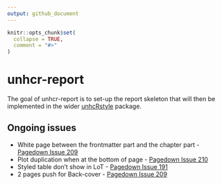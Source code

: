 ```yaml
---
output: github_document
---
```


<!-- README.md is generated from README.Rmd. Please edit that file -->

```r
knitr::opts_chunk$set(
  collapse = TRUE,
  comment = "#>"
)
```

# unhcr-report

<!-- badges: start -->
<!-- badges: end -->

The goal of unhcr-report is to set-up the report skeleton that will then be implemented in the wider [unhcRstyle](https://github.com/UNHCR-WEB/unhcRstyle) package.

## Ongoing issues

- White page between the frontmatter part and the chapter part - [Pagedown Issue 209](https://github.com/rstudio/pagedown/issues/209)
- Plot duplication when at the bottom of page - [Pagedown Issue 210](https://github.com/rstudio/pagedown/issues/210)
- Styled table don't show in LoT - [Pagedown Issue 191](https://github.com/rstudio/pagedown/issues/191)
- 2 pages push for Back-cover - [Pagedown Issue 209](https://github.com/rstudio/pagedown/issues/209)
